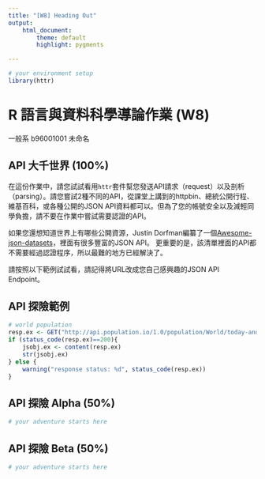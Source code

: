 ```yaml
---
title: "[W8] Heading Out"
output: 
    html_document:
        theme: default
        highlight: pygments

---
```


```r
# your environment setup
library(httr)
```

R 語言與資料科學導論作業 (W8)
=============================

一般系 b96001001 未命名

## API 大千世界 (100%)

在這份作業中，請您試試看用`httr`套件幫您發送API請求（request）以及剖析（parsing）。請您嘗試2種不同的API，從課堂上講到的httpbin、總統公開行程、維基百科，或各種公開的JSON API資料都可以。但為了您的帳號安全以及減輕同學負擔，請不要在作業中嘗試需要認證的API。

如果您還想知道世界上有哪些公開資源，Justin Dorfman編纂了一個[Awesome-json-datasets](https://github.com/jdorfman/awesome-json-datasets)，裡面有很多豐富的JSON API。
更重要的是，該清單裡面的API都不需要經過認證程序，所以最難的地方已經解決了。

請按照以下範例試試看，請記得將URL改成您自己感興趣的JSON API Endpoint。

## API 探險範例
```r
# world population
resp.ex <- GET("http://api.population.io/1.0/population/World/today-and-tomorrow/?format=json")
if (status_code(resp.ex)==200){
    jsobj.ex <- content(resp.ex)
    str(jsobj.ex)
} else {
    warning("response status: %d", status_code(resp.ex))
}
```

## API 探險 Alpha (50%)
```r
# your adventure starts here
```


## API 探險 Beta (50%)
```r
# your adventure starts here
```

